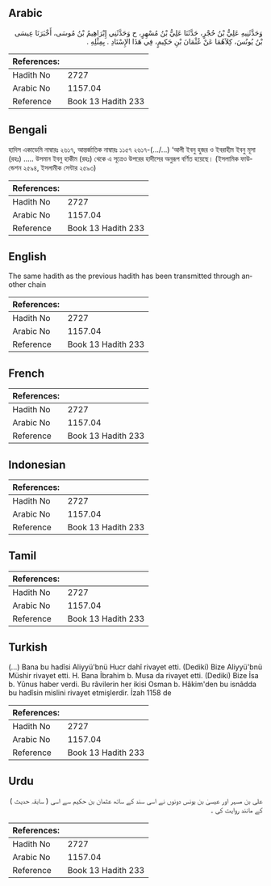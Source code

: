 ## Arabic


<div dir="rtl" lang="ar" style={{fontSize:'larger',backgroundColor:'#f8f9fa',padding:20}}>
وَحَدَّثَنِيهِ عَلِيُّ بْنُ حُجْرٍ، حَدَّثَنَا عَلِيُّ بْنُ مُسْهِرٍ، ح وَحَدَّثَنِي إِبْرَاهِيمُ بْنُ مُوسَى، أَخْبَرَنَا عِيسَى بْنُ يُونُسَ، كِلاَهُمَا عَنْ عُثْمَانَ بْنِ حَكِيمٍ، فِي هَذَا الإِسْنَادِ ‏.‏ بِمِثْلِهِ ‏.‏
</div>
<div style={{backgroundColor:'#f8f9fa',padding:20, marginBottom: 10}}><table> <thead> <tr> <th>References:</th> <th></th> </tr> </thead> <tbody><tr><td>Hadith No</td><td>2727</td></tr><tr><td>Arabic No</td><td>1157.04</td></tr><tr><td>Reference</td><td>Book 13 Hadith 233</td></tr></tbody></table></div>

## Bengali


<div dir="ltr" lang="bn" style={{fontSize:'larger',backgroundColor:'#f8f9fa',padding:20}}>
হাদিস একাডেমি নাম্বারঃ ২৬১৭, আন্তর্জাতিক নাম্বারঃ ১১৫৭ ২৬১৭-(.../...) ‘আলী ইবনু হুজর ও ইবরাহীম ইবনু মূসা (রহঃ) ..... উসমান ইবনু হাকীম (রহঃ) থেকে এ সূত্রেও উপরের হাদীসের অনুরূপ বর্ণিত হয়েছে। (ইসলামিক ফাউন্ডেশন ২৫৯৪, ইসলামীক সেন্টার ২৫৯৩)
</div>
<div style={{backgroundColor:'#f8f9fa',padding:20, marginBottom: 10}}><table> <thead> <tr> <th>References:</th> <th></th> </tr> </thead> <tbody><tr><td>Hadith No</td><td>2727</td></tr><tr><td>Arabic No</td><td>1157.04</td></tr><tr><td>Reference</td><td>Book 13 Hadith 233</td></tr></tbody></table></div>

## English


<div dir="ltr" lang="en" style={{fontSize:'larger',backgroundColor:'#f8f9fa',padding:20}}>
The same hadith as the previous hadith has been transmitted through another chain
</div>
<div style={{backgroundColor:'#f8f9fa',padding:20, marginBottom: 10}}><table> <thead> <tr> <th>References:</th> <th></th> </tr> </thead> <tbody><tr><td>Hadith No</td><td>2727</td></tr><tr><td>Arabic No</td><td>1157.04</td></tr><tr><td>Reference</td><td>Book 13 Hadith 233</td></tr></tbody></table></div>

## French


<div dir="ltr" lang="fr" style={{fontSize:'larger',backgroundColor:'#f8f9fa',padding:20}}>

</div>
<div style={{backgroundColor:'#f8f9fa',padding:20, marginBottom: 10}}><table> <thead> <tr> <th>References:</th> <th></th> </tr> </thead> <tbody><tr><td>Hadith No</td><td>2727</td></tr><tr><td>Arabic No</td><td>1157.04</td></tr><tr><td>Reference</td><td>Book 13 Hadith 233</td></tr></tbody></table></div>

## Indonesian


<div dir="ltr" lang="id" style={{fontSize:'larger',backgroundColor:'#f8f9fa',padding:20}}>

</div>
<div style={{backgroundColor:'#f8f9fa',padding:20, marginBottom: 10}}><table> <thead> <tr> <th>References:</th> <th></th> </tr> </thead> <tbody><tr><td>Hadith No</td><td>2727</td></tr><tr><td>Arabic No</td><td>1157.04</td></tr><tr><td>Reference</td><td>Book 13 Hadith 233</td></tr></tbody></table></div>

## Tamil


<div dir="ltr" lang="ta" style={{fontSize:'larger',backgroundColor:'#f8f9fa',padding:20}}>

</div>
<div style={{backgroundColor:'#f8f9fa',padding:20, marginBottom: 10}}><table> <thead> <tr> <th>References:</th> <th></th> </tr> </thead> <tbody><tr><td>Hadith No</td><td>2727</td></tr><tr><td>Arabic No</td><td>1157.04</td></tr><tr><td>Reference</td><td>Book 13 Hadith 233</td></tr></tbody></table></div>

## Turkish


<div dir="ltr" lang="tr" style={{fontSize:'larger',backgroundColor:'#f8f9fa',padding:20}}>
(…) Bana bu hadîsi Aliyyü'bnü Hucr dahî rivayet etti. (Dediki) Bize Aliyyü'bnü Müshir rivayet etti. H. Bana İbrahim b. Musa da rivayet etti. (Dediki) Bize İsa b. Yûnus haber verdi. Bu râvilerin her ikisi Osman b. Hâkim'den bu isnâdda bu hadîsin mislini rivayet etmişlerdir. İzah 1158 de
</div>
<div style={{backgroundColor:'#f8f9fa',padding:20, marginBottom: 10}}><table> <thead> <tr> <th>References:</th> <th></th> </tr> </thead> <tbody><tr><td>Hadith No</td><td>2727</td></tr><tr><td>Arabic No</td><td>1157.04</td></tr><tr><td>Reference</td><td>Book 13 Hadith 233</td></tr></tbody></table></div>

## Urdu


<div dir="rtl" lang="ur" style={{fontSize:'larger',backgroundColor:'#f8f9fa',padding:20}}>
علی بن مسہر اور عیسیٰ بن یونس دونوں نے اسی سند کے ساتھ عثمان بن حکیم سے اسی ( سابقہ حدیث ) کے مانند روایت کی ۔
</div>
<div style={{backgroundColor:'#f8f9fa',padding:20, marginBottom: 10}}><table> <thead> <tr> <th>References:</th> <th></th> </tr> </thead> <tbody><tr><td>Hadith No</td><td>2727</td></tr><tr><td>Arabic No</td><td>1157.04</td></tr><tr><td>Reference</td><td>Book 13 Hadith 233</td></tr></tbody></table></div>